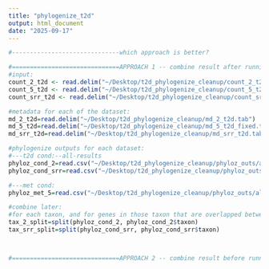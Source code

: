 ```yaml
---
title: "phylogenize_t2d"
output: html_document
date: "2025-09-17"
---
```


```r
#------------------------------which approach is better?

#==============================APPROACH 1 -- combine result after running phylogenize:
#input:
count_2_t2d <- read.delim("~/Desktop/t2d_phylogenize_cleanup/count_2_t2d.tab") %>% rename("X"="species_id")
count_5_t2d <- read.delim("~/Desktop/t2d_phylogenize_cleanup/count_5_t2d_new.tab") %>% rename("X"="species_id")
count_srr_t2d <- read.delim("~/Desktop/t2d_phylogenize_cleanup/count_srr_t2d.tab") %>% rename("X"="species_id")

#metadata for each of the dataset:
md_2_t2d=read.delim("~/Desktop/t2d_phylogenize_cleanup/md_2_t2d.tab")
md_5_t2d=read.delim("~/Desktop/t2d_phylogenize_cleanup/md_5_t2d_fixed.tab")
md_srr_t2d=read.delim("~/Desktop/t2d_phylogenize_cleanup/md_srr_t2d.tab")

#phylogenize outputs for each dataset:
#---t2d cond:--all-results
phyloz_cond_2=read.csv("~/Desktop/t2d_phylogenize_cleanup/phyloz_outs/all-results-t2d-2-cond.csv") %>% select(-X)
phyloz_cond_srr=read.csv("~/Desktop/t2d_phylogenize_cleanup/phyloz_outs/all-results-t2d-srr-cond.csv") %>% select(-X)

#---met cond:
phyloz_met_5=read.csv("~/Desktop/t2d_phylogenize_cleanup/phyloz_outs/all-results-t2d-5-met.csv")

#combine later:
#for each taxon, and for genes in those taxon that are overlapped between 2 dataset, calculate for fixed effect:
tax_2_split=split(phyloz_cond_2, phyloz_cond_2$taxon)
tax_srr_split=split(phyloz_cond_srr, phyloz_cond_srr$taxon)



#==============================APPROACH 2 -- combine result before running phylogenize:
```

